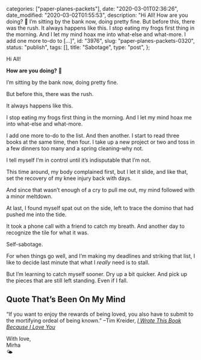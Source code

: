 
  categories: ["paper-planes-packets"],
  date: "2020-03-01T02:36:26",
  date_modified: "2020-03-02T01:55:53",
  description:
    "Hi All! How are you doing? 🌈 I’m sitting by the bank now, doing pretty fine. But before this, there was the rush. It always happens like this. I stop eating my frogs first thing in the morning. And I let my mind hoax me into what-else and what-more. I add one more to-do to […]",
  id: "3976",
  slug: "paper-planes-packets-0320",
  status: "publish",
  tags: [],
  title: "Sabotage",
  type: "post",
};


Hi All!

**How are you doing?** 🌈

I’m sitting by the bank now, doing pretty fine.

But before this, there was the rush.

It always happens like this.

I stop eating my frogs first thing in the morning. And I let my mind hoax me into what-else and what-more.

I add one more to-do to the list. And then another. I start to read three books at the same time, then four. I take up a new project or two and toss in a few dinners too many and a spring cleaning–why not.

I tell myself I’m in control until it’s indisputable that I’m not.

This time around, my body complained first, but I let it slide, and like that, set the recovery of my knee injury back with days.

And since that wasn’t enough of a cry to pull me out, my mind followed with a minor meltdown.

At last, I found myself spat out on the side, left to trace the domino that had pushed me into the tide.

It took a phone call with a friend to catch my breath. And another day to recognize the tile for what it was.

Self-sabotage.

For when things go well, and I’m making my deadlines and striking that list, I like to decide last minute that what I _really_ need is to stall.

But I’m learning to catch myself sooner. Dry up a bit quicker. And pick up the pieces that are still left standing. Even if I fall.

## Quote That’s Been On My Mind

“If you want to enjoy the rewards of being loved, you also have to submit to the mortifying ordeal of being known.” –Tim Kreider, [_I Wrote This Book Because I Love You_](https://www.amazon.com/dp/1476739013)

With love,\
Mirha\
🌤
